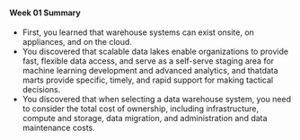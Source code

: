 #### Week 01 Summary 
* First, you learned that warehouse systems can exist onsite, on appliances, and on the cloud. 
* You discovered that scalable data lakes enable organizations to provide fast, flexible data access, and serve as a self-serve staging area for machine learning development and advanced analytics, 
and that​ data marts provide specific, timely, and rapid support for making tactical decisions​.
* You discovered that when selecting a data warehouse system, you need to consider the total cost of ownership, including infrastructure, compute and storage, data migration, and administration and data maintenance costs.
